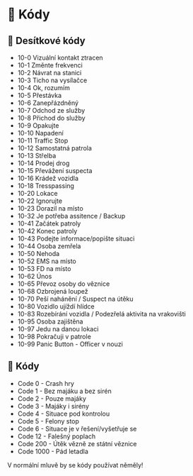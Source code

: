 
# 🔢 Kódy

## 🔢 Desítkové kódy

- 10-0 Vizuální kontakt ztracen
- 10-1 Změnte frekvenci
- 10-2 Návrat na stanici
- 10-3 Ticho na vysílačce
- 10-4 Ok, rozumím
- 10-5 Přestávka
- 10-6 Zanepřázdněný
- 10-7 Odchod ze služby
- 10-8 Přichod do služby
- 10-9 Opakujte
- 10-10 Napadení
- 10-11 Traffic Stop
- 10-12 Samostatná patrola
- 10-13 Střelba
- 10-14 Prodej drog
- 10-15 Převážení suspecta
- 10-16 Krádež vozidla
- 10-18 Tresspassing
- 10-20 Lokace
- 10-22 Ignorujte
- 10-23 Dorazil na místo
- 10-32 Je potřeba assitence / Backup
- 10-41 Začátek patroly
- 10-42 Konec patroly
- 10-43 Podejte informace/popište situaci
- 10-44 Osoba zemřela
- 10-50 Nehoda
- 10-52 EMS na místo
- 10-53 FD na místo
- 10-62 Únos
- 10-65 Převoz osoby do věznice
- 10-68 Ozbrojená loupež
- 10-70 Peší nahánění / Suspect na útěku
- 10-80 Vozidlo ujíždí hlídce
- 10-83 Rozebírání vozidla / Podezřelá aktivita na vrakovišti
- 10-95 Osoba zajištěna
- 10-97 Jedu na danou lokaci
- 10-98 Pokračuji v patrole
- 10-99 Panic Button - Officer v nouzi

## 🔢 Kódy

- Code 0 - Crash hry
- Code 1 - Bez majáku a bez sirén
- Code 2 - Pouze majáky
- Code 3 - Majáky i sirény
- Code 4 - Situace pod kontrolou
- Code 5 - Felony stop
- Code 6 - Situace je v řešení/vyšetřuje se
- Code 12 - Falešný poplach
- Code 200 - Útěk vězně ze státní věznice
- Code 1000 - Pád letadla

<Callout type="warning" emoji="⚠️">
  V normální mluvě by se kódy používat něměly!
</Callout>